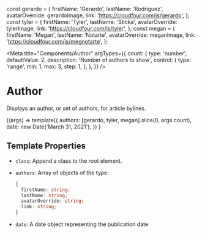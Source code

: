 const gerardo = {
  firstName: 'Gerardo',
  lastName: 'Rodriguez',
  avatarOverride: gerardoImage,
  link: 'https://cloudfour.com/is/gerardo',
};
const tyler = {
  firstName: 'Tyler',
  lastName: 'Sticka',
  avatarOverride: tylerImage,
  link: 'https://cloudfour.com/is/tyler',
};
const megan = {
  firstName: 'Megan',
  lastName: 'Notarte',
  avatarOverride: meganImage,
  link: 'https://cloudfour.com/is/megnotarte',
};

<Meta
  title="Components/Author"
  argTypes={{
    count: {
      type: 'number',
      defaultValue: 2,
      description: 'Number of authors to show',
      control: {
        type: 'range',
        min: 1,
        max: 3,
        step: 1,
      },
    },
  }}
/>

# Author

Displays an author, or set of authors, for article bylines.

<Canvas>
  <Story name="Default" args={{}}>
    {(args) =>
      template({
        authors: [gerardo, tyler, megan].slice(0, args.count),
        date: new Date('March 31, 2021'),
      })
    }
  </Story>
</Canvas>

## Template Properties

- `class`: Append a class to the root element.
- `authors`: Array of objects of the type:

  ```ts
  {
    firstName: string;
    lastName: string;
    avatarOverride: string;
    link: string;
  }
  ```

- `date`: A date object representing the publication date
